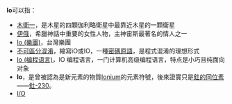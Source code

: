 '''Io'''可以指：

*[[木衛一|木衛一]]，是木星的四顆伽利略衛星中最靠近木星的一顆衛星
*[[伊俄|伊俄]]，希臘神話中重要的女性人物，主神宙斯最著名的情人之一
*[[Io_(樂團)|Io (樂團)]]，台灣樂團
*[[不可區分混淆|不可區分混淆]]，縮寫iO或IO，一種[[密碼原語|密碼原語]]，是程式混淆的理想形式
*[[Io_(编程语言)|Io (编程语言)]]，IO 编程语言，一门计算机高级编程语言，特点是小巧且纯面向对象
*'''Io'''，是曾被認為是新元素的物質[[Ionium|Ionium]]的元素符號，後來證實只是[[釷的同位素|釷的同位素]]——[[釷-230|釷-230]]。
*[[I/O|I/O]]

{{disambig|cat=非中文名称消歧义}}